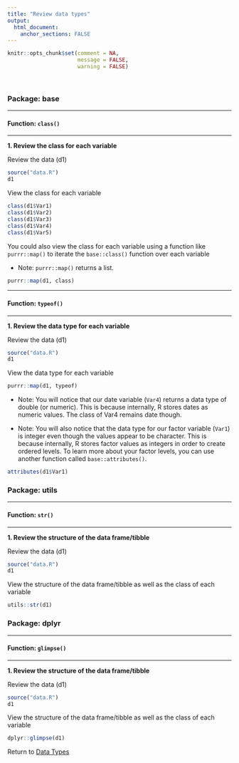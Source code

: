 ```yaml
---
title: "Review data types"
output: 
  html_document:
    anchor_sections: FALSE
---
```


```r
knitr::opts_chunk$set(comment = NA,
                      message = FALSE,
                      warning = FALSE)
```

<br>

### Package: base

---

#### Function: `class()`

---

**1\. Review the class for each variable**

Review the data (d1)

```r

source("data.R")
d1

```

View the class for each variable

```r

class(d1$Var1)
class(d1$Var2)
class(d1$Var3)
class(d1$Var4)
class(d1$Var5)

```

You could also view the class for each variable using a function like `purrr::map()` to iterate the `base::class()` function over each variable

* Note: `purrr::map()` returns a list.

```r

purrr::map(d1, class)

```

---

#### Function: `typeof()`

---

**1\. Review the data type for each variable**

Review the data (d1)

```r

source("data.R")
d1

```

View the data type for each variable


```r

purrr::map(d1, typeof)

```

* Note: You will notice that our date variable (`Var4`) returns a data type of double (or numeric). This is because internally, R stores dates as numeric values. The class of Var4 remains date though.

* Note: You will also notice that the data type for our factor variable (`Var1`) is integer even though the values appear to be character. This is because internally, R stores factor values as integers in order to create ordered levels. To learn more about your factor levels, you can use another function called `base::attributes()`.

```r

attributes(d1$Var1)

```


### Package: utils

---

#### Function: `str()`

---

**1\. Review the structure of the data frame/tibble**

Review the data (d1)

```r

source("data.R")
d1

```

View the structure of the data frame/tibble as well as the class of each variable

```r

utils::str(d1)

```


### Package: dplyr

---

#### Function: `glimpse()`

---

**1\. Review the structure of the data frame/tibble**

Review the data (d1)

```r

source("data.R")
d1

```

View the structure of the data frame/tibble as well as the class of each variable

```r

dplyr::glimpse(d1)

```

Return to [Data Types](https://github.com/Cghlewis/data-wrangling-functions/wiki/Data Types)
